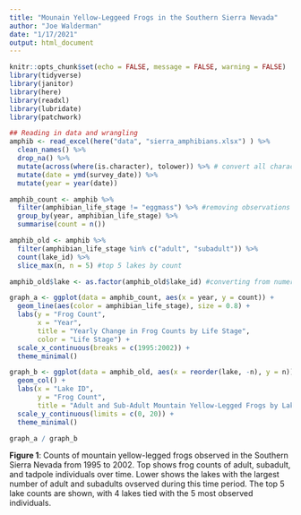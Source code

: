 ```yaml
---
title: "Mounain Yellow-Leggeed Frogs in the Southern Sierra Nevada"
author: "Joe Walderman"
date: "1/17/2021"
output: html_document
---
```


```r
knitr::opts_chunk$set(echo = FALSE, message = FALSE, warning = FALSE)
library(tidyverse)
library(janitor)
library(here)
library(readxl)
library(lubridate)
library(patchwork)
``` 



```r
## Reading in data and wrangling
amphib <- read_excel(here("data", "sierra_amphibians.xlsx") ) %>% 
  clean_names() %>% 
  drop_na() %>% 
  mutate(across(where(is.character), tolower)) %>% # convert all characters to lowercase
  mutate(date = ymd(survey_date)) %>%
  mutate(year = year(date))

amphib_count <- amphib %>% 
  filter(amphibian_life_stage != "eggmass") %>% #removing observations with eggmass
  group_by(year, amphibian_life_stage) %>%
  summarise(count = n())

amphib_old <- amphib %>% 
  filter(amphibian_life_stage %in% c("adult", "subadult")) %>% 
  count(lake_id) %>% 
  slice_max(n, n = 5) #top 5 lakes by count

amphib_old$lake <- as.factor(amphib_old$lake_id) #converting from numeric to factor for graph aesthetics

graph_a <- ggplot(data = amphib_count, aes(x = year, y = count)) +
  geom_line(aes(color = amphibian_life_stage), size = 0.8) +
  labs(y = "Frog Count",
       x = "Year",
       title = "Yearly Change in Frog Counts by Life Stage",
       color = "Life Stage") +
  scale_x_continuous(breaks = c(1995:2002)) +
  theme_minimal()

graph_b <- ggplot(data = amphib_old, aes(x = reorder(lake, -n), y = n)) +
  geom_col() +
  labs(x = "Lake ID",
       y = "Frog Count",
       title = "Adult and Sub-Adult Mountain Yellow-Legged Frogs by Lake") +
  scale_y_continuous(limits = c(0, 20)) +
  theme_minimal()

graph_a / graph_b
```

**Figure 1**: Counts of mountain yellow-legged frogs observed in the Southern Sierra Nevada from 1995 to 2002. Top shows frog counts of adult, subadult, and tadpole individuals over time. Lower shows the lakes with the largest number of adult and subadults ovserved during this time period. The top 5 lake counts are shown, with 4 lakes tied with the 5 most observed individuals.

